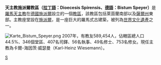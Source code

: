 {{Infobox Roman Catholic diocese 
|jurisdiction     = 教區
|name             = 施派爾
 |latin= Dioecesis Spirensis
 |image =Speyer Dom meph666-2005-Feb-26.jpg
 |caption = 施派爾主教座堂
 |location = [[德國|德國]] 
|territory =
|population =589,454  
|rite = [[罗马礼|罗马礼]]
|patron =
|province = [[天主教班貝格總教區|班貝格總教區]]
|established = 4世紀
|cathedral = [[施派爾主教座堂|施派爾主教座堂]]
|co-cathedral = 
|leadership = 主教 
|website = [http://www.Karte Bistum Speyer.png/ 施派爾教區]
|pope =  [[方濟各_(教皇)|方濟各]]
|patriarch=
|metropolitan = [[路德维希·希克|路德维希·希克]]
|ordinary = Karl-Heinz Wiesemann
|coadjutor archbishop = 
|coadjutor bishop = 
|auxiliary = Otto Georgens
|emeritus = Anton Schlembach
}}
'''天主教施派爾教區（[[拉丁語|拉丁語]]：Dioecesis Spirensis、[[德語|德語]]：Bistum Speyer）'''是[[羅馬天主教|羅馬天主教]]在[[德國|德國]][[施派爾|施派爾]]設立的一個[[教區|教區]]，該教區包括萊茵蘭南部以及[[薩爾州|薩爾州]]東部。主教座堂設在[[施派爾|施派爾]]，是一座巨大的羅馬式古建築，被列為[[世界文化遺產|世界文化遺產]]之一。

[[File:Karte_Bistum_Speyer.png|thumb]]
2007年，有教友589,454人，佔轄區總人口44.5%、346個堂區、407名司鐸、56名執事、49名修士、753名修女。現任主教為卡爾-海因茨·威瑟曼（Karl-Heinz Wiesemann）。

{{德國天主教教區}}

{{Authority control}}
[[Category:德国天主教教区|S]]